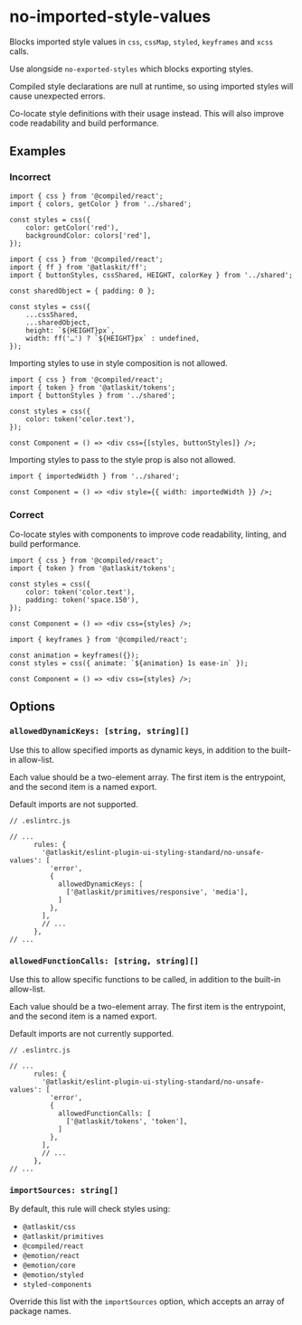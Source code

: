 # no-imported-style-values

Blocks imported style values in `css`, `cssMap`, `styled`, `keyframes` and `xcss` calls.

Use alongside `no-exported-styles` which blocks exporting styles.

Compiled style declarations are null at runtime, so using imported styles will cause unexpected
errors.

Co-locate style definitions with their usage instead. This will also improve code readability and
build performance.

## Examples

### Incorrect

```tsx
import { css } from '@compiled/react';
import { colors, getColor } from '../shared';

const styles = css({
	color: getColor('red'),
	backgroundColor: colors['red'],
});
```

```tsx
import { css } from '@compiled/react';
import { ff } from '@atlaskit/ff';
import { buttonStyles, cssShared, HEIGHT, colorKey } from '../shared';

const sharedObject = { padding: 0 };

const styles = css({
	...cssShared,
	...sharedObject,
	height: `${HEIGHT}px`,
	width: ff('…') ? `${HEIGHT}px` : undefined,
});
```

Importing styles to use in style composition is not allowed.

```tsx
import { css } from '@compiled/react';
import { token } from '@atlaskit/tokens';
import { buttonStyles } from '../shared';

const styles = css({
	color: token('color.text'),
});

const Component = () => <div css={[styles, buttonStyles]} />;
```

Importing styles to pass to the style prop is also not allowed.

```tsx
import { importedWidth } from '../shared';

const Component = () => <div style={{ width: importedWidth }} />;
```

### Correct

Co-locate styles with components to improve code readability, linting, and build performance.

```tsx
import { css } from '@compiled/react';
import { token } from '@atlaskit/tokens';

const styles = css({
	color: token('color.text'),
	padding: token('space.150'),
});

const Component = () => <div css={styles} />;
```

```tsx
import { keyframes } from '@compiled/react';

const animation = keyframes({});
const styles = css({ animate: `${animation} 1s ease-in` });

const Component = () => <div css={styles} />;
```

## Options

### `allowedDynamicKeys: [string, string][]`

Use this to allow specified imports as dynamic keys, in addition to the built-in allow-list.

Each value should be a two-element array. The first item is the entrypoint, and the second item is a
named export.

Default imports are not supported.

```tsx
// .eslintrc.js

// ...
      rules: {
        '@atlaskit/eslint-plugin-ui-styling-standard/no-unsafe-values': [
          'error',
          {
            allowedDynamicKeys: [
              ['@atlaskit/primitives/responsive', 'media'],
            ]
          },
        ],
        // ...
      },
// ...
```

### `allowedFunctionCalls: [string, string][]`

Use this to allow specific functions to be called, in addition to the built-in allow-list.

Each value should be a two-element array. The first item is the entrypoint, and the second item is a
named export.

Default imports are not currently supported.

```tsx
// .eslintrc.js

// ...
      rules: {
        '@atlaskit/eslint-plugin-ui-styling-standard/no-unsafe-values': [
          'error',
          {
            allowedFunctionCalls: [
              ['@atlaskit/tokens', 'token'],
            ]
          },
        ],
        // ...
      },
// ...
```

### `importSources: string[]`

By default, this rule will check styles using:

- `@atlaskit/css`
- `@atlaskit/primitives`
- `@compiled/react`
- `@emotion/react`
- `@emotion/core`
- `@emotion/styled`
- `styled-components`

Override this list with the `importSources` option, which accepts an array of package names.
